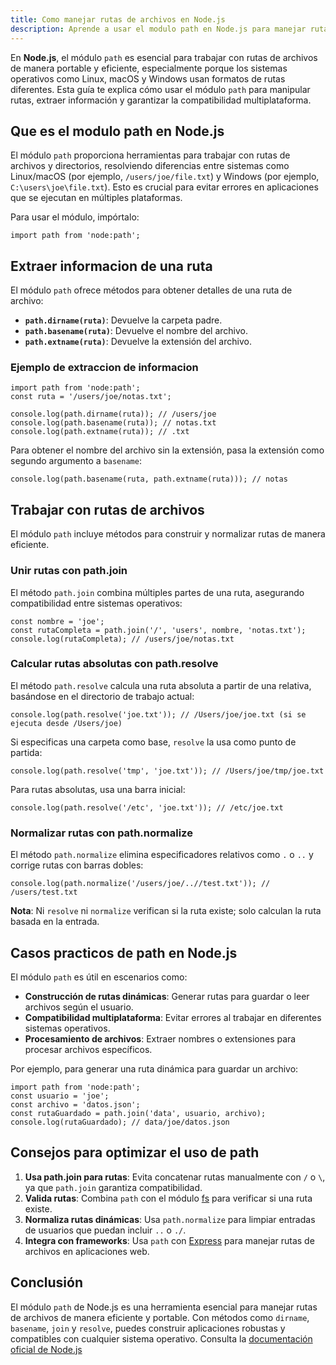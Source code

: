 ```yaml
---
title: Como manejar rutas de archivos en Node.js
description: Aprende a usar el modulo path en Node.js para manejar rutas de archivos de forma eficiente
---
```


En **Node.js**, el módulo `path` es esencial para trabajar con rutas de archivos de manera portable y eficiente, especialmente porque los sistemas operativos como Linux, macOS y Windows usan formatos de rutas diferentes. Esta guía te explica cómo usar el módulo `path` para manipular rutas, extraer información y garantizar la compatibilidad multiplataforma.

## Que es el modulo path en Node.js

El módulo `path` proporciona herramientas para trabajar con rutas de archivos y directorios, resolviendo diferencias entre sistemas como Linux/macOS (por ejemplo, `/users/joe/file.txt`) y Windows (por ejemplo, `C:\users\joe\file.txt`). Esto es crucial para evitar errores en aplicaciones que se ejecutan en múltiples plataformas.

Para usar el módulo, impórtalo:

```go:js
import path from 'node:path';
```

## Extraer informacion de una ruta

El módulo `path` ofrece métodos para obtener detalles de una ruta de archivo:

- **`path.dirname(ruta)`**: Devuelve la carpeta padre.
- **`path.basename(ruta)`**: Devuelve el nombre del archivo.
- **`path.extname(ruta)`**: Devuelve la extensión del archivo.

### Ejemplo de extraccion de informacion

```go:js
import path from 'node:path';
const ruta = '/users/joe/notas.txt';

console.log(path.dirname(ruta)); // /users/joe
console.log(path.basename(ruta)); // notas.txt
console.log(path.extname(ruta)); // .txt
```

Para obtener el nombre del archivo sin la extensión, pasa la extensión como segundo argumento a `basename`:

```go:js
console.log(path.basename(ruta, path.extname(ruta))); // notas
```

## Trabajar con rutas de archivos

El módulo `path` incluye métodos para construir y normalizar rutas de manera eficiente.

### Unir rutas con path.join

El método `path.join` combina múltiples partes de una ruta, asegurando compatibilidad entre sistemas operativos:

```go:js
const nombre = 'joe';
const rutaCompleta = path.join('/', 'users', nombre, 'notas.txt');
console.log(rutaCompleta); // /users/joe/notas.txt
```

### Calcular rutas absolutas con path.resolve

El método `path.resolve` calcula una ruta absoluta a partir de una relativa, basándose en el directorio de trabajo actual:

```go:js
console.log(path.resolve('joe.txt')); // /Users/joe/joe.txt (si se ejecuta desde /Users/joe)
```

Si especificas una carpeta como base, `resolve` la usa como punto de partida:

```go:js
console.log(path.resolve('tmp', 'joe.txt')); // /Users/joe/tmp/joe.txt
```

Para rutas absolutas, usa una barra inicial:

```go:js
console.log(path.resolve('/etc', 'joe.txt')); // /etc/joe.txt
```

### Normalizar rutas con path.normalize

El método `path.normalize` elimina especificadores relativos como `.` o `..` y corrige rutas con barras dobles:

```go:js
console.log(path.normalize('/users/joe/..//test.txt')); // /users/test.txt
```

**Nota**: Ni `resolve` ni `normalize` verifican si la ruta existe; solo calculan la ruta basada en la entrada.

## Casos practicos de path en Node.js

El módulo `path` es útil en escenarios como:

- **Construcción de rutas dinámicas**: Generar rutas para guardar o leer archivos según el usuario.
- **Compatibilidad multiplataforma**: Evitar errores al trabajar en diferentes sistemas operativos.
- **Procesamiento de archivos**: Extraer nombres o extensiones para procesar archivos específicos.

Por ejemplo, para generar una ruta dinámica para guardar un archivo:

```go:js
import path from 'node:path';
const usuario = 'joe';
const archivo = 'datos.json';
const rutaGuardado = path.join('data', usuario, archivo);
console.log(rutaGuardado); // data/joe/datos.json
```

## Consejos para optimizar el uso de path

1. **Usa path.join para rutas**: Evita concatenar rutas manualmente con `/` o `\`, ya que `path.join` garantiza compatibilidad.
2. **Valida rutas**: Combina `path` con el módulo [fs](https://nodejs.org/api/fs.html) para verificar si una ruta existe.
3. **Normaliza rutas dinámicas**: Usa `path.normalize` para limpiar entradas de usuarios que puedan incluir `..` o `./`.
4. **Integra con frameworks**: Usa `path` con [Express](https://expressjs.com/es/) para manejar rutas de archivos en aplicaciones web.

## Conclusión

El módulo `path` de Node.js es una herramienta esencial para manejar rutas de archivos de manera eficiente y portable. Con métodos como `dirname`, `basename`, `join` y `resolve`, puedes construir aplicaciones robustas y compatibles con cualquier sistema operativo. Consulta la [documentación oficial de Node.js](https://nodejs.org/api/path.html)
